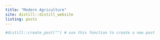 ```yaml
---
title: "Modern Agriculture"
site: distill::distill_website
listing: posts
---
```



```r
#distill::create_post("") # use this fonction to create a new post
```

  
  



